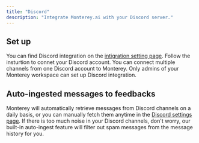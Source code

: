 ```yaml
---
title: "Discord"
description: "Integrate Monterey.ai with your Discord server."
---
```


## Set up

You can find Discord integration on the [intigration setting page](../https://app.monterey.ai/w/cl5b6pdc45011ebfde64e4qkf/settings/integrations/). Follow the insturtion to connet your Discord account. You can connect multiple channels from one Discord account to Monterey. 
Only admins of your Monterey workspace can set up Discord integration. 


## Auto-ingested messages to feedbacks

Monterey will automatically retrieve messages from Discord channels on a daily basis, or you can manually fetch them anytime in the [Discord settings page](https://app.monterey.ai/w/cl5b6pdc45011ebfde64e4qkf/settings/integrations/discord). If there is too much noise in your Discord channels, don't worry, our built-in auto-ingest feature will filter out spam messages from the message history for you.




